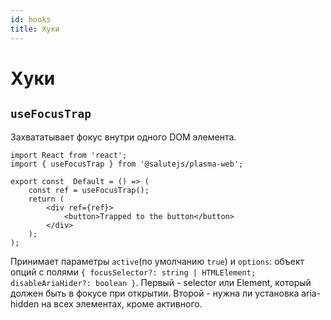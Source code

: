 ```yaml
---
id: hooks
title: Хуки
---
```


# Хуки

## `useFocusTrap`

Захвататывает фокус внутри одного DOM элемента.

```tsx
import React from 'react';
import { useFocusTrap } from '@salutejs/plasma-web';

export const  Default = () => (
    const ref = useFocusTrap();
    return (
        <div ref={ref}>
            <button>Trapped to the button</button>
        </div>
    );
);
```

Принимает параметры `active`(по умолчанию `true`) и `options`: объект опций с полями 
`{ focusSelector?: string | HTMLElement; disableAriaHider?: boolean }`.
Первый - selector или Element, который должен быть в фокусе при открытии.
Второй - нужна ли установка aria-hidden на всех элементах, кроме активного.
